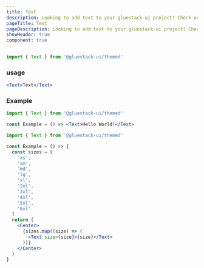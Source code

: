 ```yaml
---
title: Text
description: Looking to add text to your gluestack-ui project? Check out our text component, which supports paragraphs and other formatting options.
pageTitle: Text
pageDescription: Looking to add text to your gluestack-ui project? Check out our text component, which supports paragraphs and other formatting options.
showHeader: true
component: true
---
```


```jsx
import { Text } from '@gluestack-ui/themed'
```

### usage

```jsx
<Text>Text</Text>
```

### Example

```jsx
import { Text } from '@gluestack-ui/themed'

const Example = () => <Text>Hello World!</Text>
```

```jsx
import { Text } from '@gluestack-ui/themed'

const Example = () => {
  const sizes = [
    'xs',
    'sm',
    'md',
    'lg',
    'xl',
    '2xl',
    '3xl',
    '4xl',
    '5xl',
    '6xl'
  ]
  return (
    <Center>
      {sizes.map((size) => (
        <Text size={size}>{size}</Text>
      ))}
    </Center>
  )
}
```

